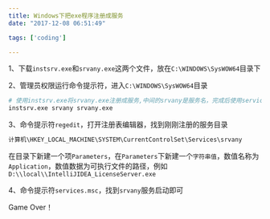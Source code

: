 ```yaml
---
title: Windows下把exe程序注册成服务
date: "2017-12-08 06:51:49"

tags: ['coding']

---
```


1、下载`instsrv.exe`和`srvany.exe`这两个文件，放在`C:\WINDOWS\SysWOW64`目录下

2、管理员权限运行命令提示符，进入`C:\WINDOWS\SysWOW64`目录

```bash
# 使用instsrv.exe将srvany.exe注册成服务,中间的srvany是服务名，完成后使用services.msc可以在服务列表里看到
instsrv.exe srvany srvany.exe
```

3、命令提示符`regedit`，打开注册表编辑器，找到刚刚注册的服务目录

```bash
计算机\HKEY_LOCAL_MACHINE\SYSTEM\CurrentControlSet\Services\srvany
```

在目录下新建一个项`Parameters`，在`Parameters`下新建一个`字符串值`，数值名称为`Application`，数值数据为可执行文件的路径，例如`D:\\local\\IntelliJIDEA_LicenseServer.exe`

4、命令提示符`services.msc`，找到`srvany`服务启动即可

Game Over！
